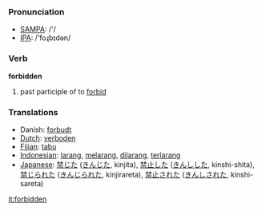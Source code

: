 === Pronunciation ===
*[[w:SAMPA|SAMPA]]: /'/
*[[w:IPA|IPA]]: /'foɻbɪdən/

=== Verb ===

'''forbidden'''

# past participle of to [[forbid]]

=== Translations ===
*Danish: [[forbudt]]
*[[Dutch]]: [[verboden]]
*[[Fijian]]: [[tabu]]
*[[Indonesian]]: [[larang]], [[larang|melarang]], [[larang|dilarang]], [[larang|terlarang]]
*[[Japanese]]: [[禁じた]] ([[きんじた]], kinjita), [[禁止]]した ([[きんし]]した, kinshi-shita), [[禁じられた]] ([[きんじられた]], kinjirareta), [[禁止]]された ([[きんし]]された, kinshi-sareta)

[[it:forbidden]]